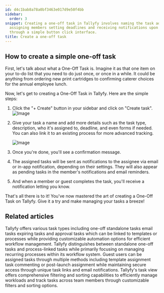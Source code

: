 ```yaml
---
id: d4c1bab8a78a0bf3463e017d9e50f4bb
sidebar:
  order: 3
snippet: Creating a one-off task in Tallyfy involves naming the task adding details
  assigning members setting deadlines and receiving notifications upon task completion
  through a simple button click interface.
title: Create a one-off task
---
```


## How to create a simple one-off task

First, let's talk about what a One-Off Task is. Imagine it as that one item on your to-do list that you need to do just once, or once in a while. It could be anything from ordering new print cartridges to confirming caterer choices for the annual employee lunch.

Now, let's get to creating a One-Off Task in Tallyfy. Here are the simple steps:

1. Click the "+ Create" button in your sidebar and click on "Create task".
   ![Image](https://screenshots.tallyfy.com/tallyfy%2Fpro%2Fdesktop-light-show-create-task-from-button.png)

2. Give your task a name and add more details such as the task type, description, who it's assigned to, deadline, and even forms if needed. You can also link it to an existing process for more advanced tracking.

   ![Image](https://screenshots.tallyfy.com/tallyfy%2Fpro%2Fdesktop-light-step3.png)

3. Once you're done, you'll see a confirmation message.
4. The assigned tasks will be sent as notifications to the assignee via email or in-app notification, depending on their settings. They will also appear as pending tasks in the member's notifications and email reminders.
5. And when a member or guest completes the task, you'll receive a notification letting you know.

That's all there is to it! You've now mastered the art of creating a One-Off Task on Tallyfy. Give it a try and make managing your tasks a breeze!


## Related articles
<CardGrid>
<LinkTitleCard header="<b>Tasks > Step types</b>" href="/products/pro/tracking-and-tasks/tasks/what-types-of-tasks-can-i-create-with-tallyfy/" > Tallyfy offers various task types including one-off standalone tasks email tasks expiring tasks and approval tasks which can be linked to templates or processes while providing customizable automation options for efficient workflow management. </LinkTitleCard>
<LinkTitleCard header="<b>Tracking And Tasks > More about tasks</b>" href="/products/pro/tracking-and-tasks/tasks/" > Tallyfy distinguishes between standalone one-off tasks and process-linked tasks while primarily focusing on managing recurring processes within its workflow system. </LinkTitleCard>
<LinkTitleCard header="<b>Guests > Assign tasks to guests</b>" href="/products/pro/documenting/guests/how-can-i-assign-tasks-to-guest-users-in-tallyfy/" > Guest users can be assigned tasks through multiple methods including template assignment task commenting or post-launch assignment while maintaining secure access through unique task links and email notifications. </LinkTitleCard>
<LinkTitleCard header="<b>Tasks View > Customize the task view</b>" href="/products/pro/tracking-and-tasks/tasks-view/how-can-i-customize-task-views-in-tallyfy/" > Tallyfy's task view offers comprehensive filtering and sorting capabilities to efficiently manage workloads and track tasks across team members through customizable filters and sorting options. </LinkTitleCard>
</CardGrid>